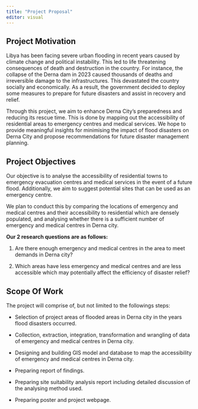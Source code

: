 ```yaml
---
title: "Project Proposal"
editor: visual
---
```


## Project Motivation

Libya has been facing severe urban flooding in recent years caused by climate change and political instability. This led to life threatening consequences of death and destruction in the country. For instance, the collapse of the Derna dam in 2023 caused thousands of deaths and irreversible damage to the infrastructures. This devastated the country socially and economically. As a result, the government decided to deploy some measures to prepare for future disasters and assist in recovery and relief.

Through this project, we aim to enhance Derna City's preparedness and reducing its rescue time. This is done by mapping out the accessibility of residential areas to emergency centres and medical services. We hope to provide meaningful insights for minimising the impact of flood disasters on Derna City and propose recommendations for future disaster management planning.

## Project Objectives

Our objective is to analyse the accessibility of residential towns to emergency evacuation centres and medical services in the event of a future flood. Additionally, we aim to suggest potential sites that can be used as an emergency centre.

We plan to conduct this by comparing the locations of emergency and medical centres and their accessibility to residential which are densely populated, and analysing whether there is a sufficient number of emergency and medical centres in Derna city. 

**Our 2 research questions are as follows:**

1.  Are there enough emergency and medical centres in the area to meet demands in Derna city?

2.  Which areas have less emergency and medical centres and are less accessible which may potentially affect the efficiency of disaster relief?

## Scope Of Work

The project will comprise of, but not limited to the followings steps:

-   Selection of project areas of flooded areas in Derna city in the years flood disasters occurred.

-   Collection, extraction, integration, transformation and wrangling of data of emergency and medical centres in Derna city.

-   Designing and building GIS model and database to map the accessibility of emergency and medical centres in Derna city.

-   Preparing report of findings.

-   Preparing site suitability analysis report including detailed discussion of the analysing method used.

-   Preparing poster and project webpage.
